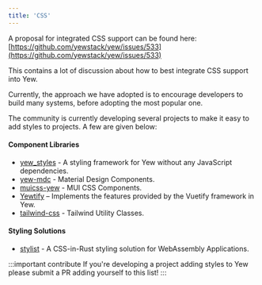 ```yaml
---
title: 'CSS'
---
```


A proposal for integrated CSS support can be found here:
[https://github.com/yewstack/yew/issues/533](https://github.com/yewstack/yew/issues/533)

This contains a lot of discussion about how to best integrate CSS support into Yew.

Currently, the approach we have adopted is to encourage developers to build many systems, before
adopting the most popular one.

The community is currently developing several projects to make it easy to add styles to
projects. A few are given below:

#### Component Libraries

-   [yew_styles](https://github.com/spielrs/yew_styles) - A styling framework for Yew without any JavaScript dependencies.
-   [yew-mdc](https://github.com/Follpvosten/yew-mdc) - Material Design Components.
-   [muicss-yew](https://github.com/AlephAlpha/muicss-yew) - MUI CSS Components.
-   [Yewtify](https://github.com/yewstack/yewtify) – Implements the features provided by the Vuetify framework in Yew.
-   [tailwind-css](https://github.com/thedodd/trunk/tree/master/examples/yew-tailwindcss) - Tailwind Utility Classes.

#### Styling Solutions

-   [stylist](https://github.com/futursolo/stylist-rs) - A CSS-in-Rust styling solution for WebAssembly Applications.

:::important contribute
If you're developing a project adding styles to Yew please submit a PR adding yourself to this list!
:::

